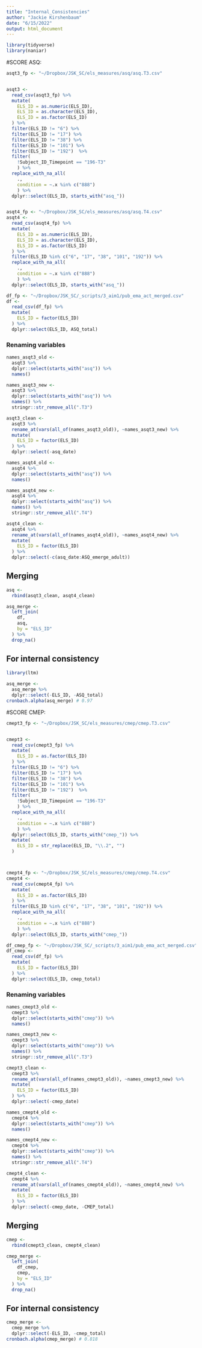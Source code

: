 ```yaml
---
title: "Internal_Consistencies"
author: "Jackie Kirshenbaum"
date: "6/15/2022"
output: html_document
---
```


```r
library(tidyverse)
library(naniar)
```


#SCORE ASQ:
```r
asqt3_fp <- "~/Dropbox/JSK_SC/els_measures/asq/asq.T3.csv"


asqt3 <- 
  read_csv(asqt3_fp) %>%
  mutate(
    ELS_ID = as.numeric(ELS_ID),
    ELS_ID = as.character(ELS_ID),
    ELS_ID = as.factor(ELS_ID)
  ) %>%
  filter(ELS_ID != "6") %>%
  filter(ELS_ID != "17") %>%
  filter(ELS_ID != "38") %>%
  filter(ELS_ID != "101") %>% 
  filter(ELS_ID != "192")  %>%
  filter(
    !Subject_ID_Timepoint == "196-T3"
    ) %>%
  replace_with_na_all(
    .,
    condition = ~.x %in% c("888")
    ) %>%
  dplyr::select(ELS_ID, starts_with("asq_"))


asqt4_fp <- "~/Dropbox/JSK_SC/els_measures/asq/asq.T4.csv"
asqt4 <- 
  read_csv(asqt4_fp) %>%
  mutate(
    ELS_ID = as.numeric(ELS_ID),
    ELS_ID = as.character(ELS_ID),
    ELS_ID = as.factor(ELS_ID)
  ) %>%
  filter(ELS_ID %in% c("6", "17", "38", "101", "192")) %>%
  replace_with_na_all(
    .,
    condition = ~.x %in% c("888")
    ) %>%
  dplyr::select(ELS_ID, starts_with("asq_"))

df_fp <- "~/Dropbox/JSK_SC/_scripts/3_aim1/pub_ema_act_merged.csv"
df <- 
  read_csv(df_fp) %>%
  mutate(
    ELS_ID = factor(ELS_ID)
  ) %>%
  dplyr::select(ELS_ID, ASQ_total)

```

### Renaming variables
```r
names_asqt3_old <-
  asqt3 %>%
  dplyr::select(starts_with("asq")) %>%
  names()

names_asqt3_new <-
  asqt3 %>%
  dplyr::select(starts_with("asq")) %>%
  names() %>%
  stringr::str_remove_all(".T3")

asqt3_clean <-
  asqt3 %>%
  rename_at(vars(all_of(names_asqt3_old)), ~names_asqt3_new) %>%
  mutate(
    ELS_ID = factor(ELS_ID)
  ) %>%
  dplyr::select(-asq_date)

names_asqt4_old <-
  asqt4 %>%
  dplyr::select(starts_with("asq")) %>%
  names()

names_asqt4_new <-
  asqt4 %>%
  dplyr::select(starts_with("asq")) %>%
  names() %>%
  stringr::str_remove_all(".T4")

asqt4_clean <-
  asqt4 %>%
  rename_at(vars(all_of(names_asqt4_old)), ~names_asqt4_new) %>%
  mutate(
    ELS_ID = factor(ELS_ID)
  ) %>%
  dplyr::select(-c(asq_date:ASQ_emerge_adult))


```

## Merging

```r
asq <-
  rbind(asqt3_clean, asqt4_clean)

asq_merge <-
  left_join(
    df,
    asq,
    by = "ELS_ID"
  ) %>%
  drop_na()
```

## For internal consistency
```r
library(ltm)
  
asq_merge <-
  asq_merge %>%
  dplyr::select(-ELS_ID, -ASQ_total)
cronbach.alpha(asq_merge) # 0.97
```

#SCORE CMEP:
```r
cmept3_fp <- "~/Dropbox/JSK_SC/els_measures/cmep/cmep.T3.csv"


cmept3 <- 
  read_csv(cmept3_fp) %>%
  mutate(
    ELS_ID = as.factor(ELS_ID)
  ) %>%
  filter(ELS_ID != "6") %>%
  filter(ELS_ID != "17") %>%
  filter(ELS_ID != "38") %>%
  filter(ELS_ID != "101") %>% 
  filter(ELS_ID != "192")  %>%
  filter(
    !Subject_ID_Timepoint == "196-T3"
    ) %>%
  replace_with_na_all(
    .,
    condition = ~.x %in% c("888")
    ) %>%
  dplyr::select(ELS_ID, starts_with("cmep_")) %>%
  mutate(
    ELS_ID = str_replace(ELS_ID, "\\.2", "")
  )



cmept4_fp <- "~/Dropbox/JSK_SC/els_measures/cmep/cmep.T4.csv"
cmept4 <- 
  read_csv(cmept4_fp) %>%
  mutate(
    ELS_ID = as.factor(ELS_ID)
  ) %>%
  filter(ELS_ID %in% c("6", "17", "38", "101", "192")) %>%
  replace_with_na_all(
    .,
    condition = ~.x %in% c("888")
    ) %>%
  dplyr::select(ELS_ID, starts_with("cmep_"))

df_cmep_fp <- "~/Dropbox/JSK_SC/_scripts/3_aim1/pub_ema_act_merged.csv"
df_cmep <- 
  read_csv(df_fp) %>%
  mutate(
    ELS_ID = factor(ELS_ID)
  ) %>%
  dplyr::select(ELS_ID, cmep_total)

```

### Renaming variables
```r
names_cmept3_old <-
  cmept3 %>%
  dplyr::select(starts_with("cmep")) %>%
  names()

names_cmept3_new <-
  cmept3 %>%
  dplyr::select(starts_with("cmep")) %>%
  names() %>%
  stringr::str_remove_all(".T3")

cmept3_clean <-
  cmept3 %>%
  rename_at(vars(all_of(names_cmept3_old)), ~names_cmept3_new) %>%
  mutate(
    ELS_ID = factor(ELS_ID)
  ) %>%
  dplyr::select(-cmep_date)

names_cmept4_old <-
  cmept4 %>%
  dplyr::select(starts_with("cmep")) %>%
  names()

names_cmept4_new <-
  cmept4 %>%
  dplyr::select(starts_with("cmep")) %>%
  names() %>%
  stringr::str_remove_all(".T4")

cmept4_clean <-
  cmept4 %>%
  rename_at(vars(all_of(names_cmept4_old)), ~names_cmept4_new) %>%
  mutate(
    ELS_ID = factor(ELS_ID)
  ) %>%
  dplyr::select(-cmep_date, -CMEP_total)


```

## Merging

```r
cmep <-
  rbind(cmept3_clean, cmept4_clean)

cmep_merge <-
  left_join(
    df_cmep,
    cmep,
    by = "ELS_ID"
  ) %>%
  drop_na()
```

## For internal consistency
```r
cmep_merge <-
  cmep_merge %>%
  dplyr::select(-ELS_ID, -cmep_total)
cronbach.alpha(cmep_merge) # 0.818
```

